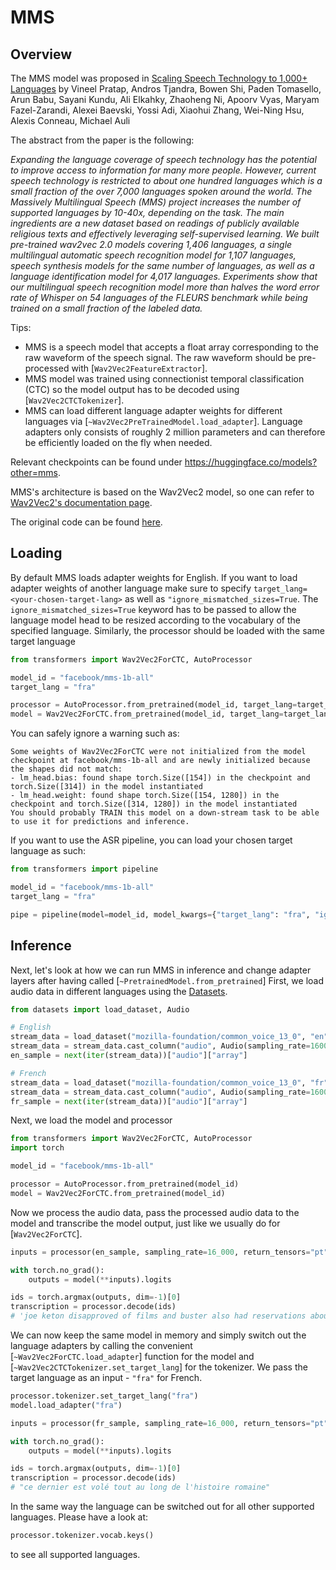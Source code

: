 <!--Copyright 2023 The HuggingFace Team. All rights reserved.

Licensed under the Apache License, Version 2.0 (the "License"); you may not use this file except in compliance with
the License. You may obtain a copy of the License at

http://www.apache.org/licenses/LICENSE-2.0

Unless required by applicable law or agreed to in writing, software distributed under the License is distributed on
an "AS IS" BASIS, WITHOUT WARRANTIES OR CONDITIONS OF ANY KIND, either express or implied. See the License for the
specific language governing permissions and limitations under the License.
-->

# MMS

## Overview

The MMS model was proposed in [Scaling Speech Technology to 1,000+ Languages](https://arxiv.org/abs/2111.09296) 
by Vineel Pratap, Andros Tjandra, Bowen Shi, Paden Tomasello, Arun Babu, Sayani Kundu, Ali Elkahky, Zhaoheng Ni, Apoorv Vyas, Maryam Fazel-Zarandi, Alexei Baevski, Yossi Adi, Xiaohui Zhang, Wei-Ning Hsu, Alexis Conneau, Michael Auli

The abstract from the paper is the following:

*Expanding the language coverage of speech technology has the potential to improve access to information for many more people. 
However, current speech technology is restricted to about one hundred languages which is a small fraction of the over 7,000
languages spoken around the world. 
The Massively Multilingual Speech (MMS) project increases the number of supported languages by 10-40x, depending on the task. 
The main ingredients are a new dataset based on readings of publicly available religious texts and effectively leveraging
self-supervised learning. We built pre-trained wav2vec 2.0 models covering 1,406 languages, 
a single multilingual automatic speech recognition model for 1,107 languages, speech synthesis models 
for the same number of languages, as well as a language identification model for 4,017 languages. 
Experiments show that our multilingual speech recognition model more than halves the word error rate of 
Whisper on 54 languages of the FLEURS benchmark while being trained on a small fraction of the labeled data.*

Tips:

- MMS is a speech model that accepts a float array corresponding to the raw waveform of the speech signal. The raw waveform should be pre-processed with [`Wav2Vec2FeatureExtractor`].
- MMS model was trained using connectionist temporal classification (CTC) so the model output has to be decoded using
  [`Wav2Vec2CTCTokenizer`].
- MMS can load different language adapter weights for different languages via [`~Wav2Vec2PreTrainedModel.load_adapter`]. Language adapters only consists of roughly 2 million parameters 
  and can therefore be efficiently loaded on the fly when needed.

Relevant checkpoints can be found under https://huggingface.co/models?other=mms.

MMS's architecture is based on the Wav2Vec2 model, so one can refer to [Wav2Vec2's documentation page](wav2vec2).

The original code can be found [here](https://github.com/facebookresearch/fairseq/tree/main/examples/mms).

## Loading

By default MMS loads adapter weights for English. If you want to load adapter weights of another language 
make sure to specify `target_lang=<your-chosen-target-lang>` as well as `"ignore_mismatched_sizes=True`.
The `ignore_mismatched_sizes=True` keyword has to be passed to allow the language model head to be resized according
to the vocabulary of the specified language.
Similarly, the processor should be loaded with the same target language

```py
from transformers import Wav2Vec2ForCTC, AutoProcessor

model_id = "facebook/mms-1b-all"
target_lang = "fra"

processor = AutoProcessor.from_pretrained(model_id, target_lang=target_lang)
model = Wav2Vec2ForCTC.from_pretrained(model_id, target_lang=target_lang, ignore_mismatched_sizes=True)
```

<Tip>

You can safely ignore a warning such as:

```text
Some weights of Wav2Vec2ForCTC were not initialized from the model checkpoint at facebook/mms-1b-all and are newly initialized because the shapes did not match:
- lm_head.bias: found shape torch.Size([154]) in the checkpoint and torch.Size([314]) in the model instantiated
- lm_head.weight: found shape torch.Size([154, 1280]) in the checkpoint and torch.Size([314, 1280]) in the model instantiated
You should probably TRAIN this model on a down-stream task to be able to use it for predictions and inference.
```

</Tip>

If you want to use the ASR pipeline, you can load your chosen target language as such:

```py
from transformers import pipeline

model_id = "facebook/mms-1b-all"
target_lang = "fra"

pipe = pipeline(model=model_id, model_kwargs={"target_lang": "fra", "ignore_mismatched_sizes": True})
```

## Inference

Next, let's look at how we can run MMS in inference and change adapter layers after having called [`~PretrainedModel.from_pretrained`]
First, we load audio data in different languages using the [Datasets](https://github.com/huggingface/datasets).

```py
from datasets import load_dataset, Audio

# English
stream_data = load_dataset("mozilla-foundation/common_voice_13_0", "en", split="test", streaming=True)
stream_data = stream_data.cast_column("audio", Audio(sampling_rate=16000))
en_sample = next(iter(stream_data))["audio"]["array"]

# French
stream_data = load_dataset("mozilla-foundation/common_voice_13_0", "fr", split="test", streaming=True)
stream_data = stream_data.cast_column("audio", Audio(sampling_rate=16000))
fr_sample = next(iter(stream_data))["audio"]["array"]
```

Next, we load the model and processor

```py
from transformers import Wav2Vec2ForCTC, AutoProcessor
import torch

model_id = "facebook/mms-1b-all"

processor = AutoProcessor.from_pretrained(model_id)
model = Wav2Vec2ForCTC.from_pretrained(model_id)
```

Now we process the audio data, pass the processed audio data to the model and transcribe the model output,
just like we usually do for [`Wav2Vec2ForCTC`].

```py
inputs = processor(en_sample, sampling_rate=16_000, return_tensors="pt")

with torch.no_grad():
    outputs = model(**inputs).logits

ids = torch.argmax(outputs, dim=-1)[0]
transcription = processor.decode(ids)
# 'joe keton disapproved of films and buster also had reservations about the media'
```

We can now keep the same model in memory and simply switch out the language adapters by
calling the convenient [`~Wav2Vec2ForCTC.load_adapter`] function for the model and [`~Wav2Vec2CTCTokenizer.set_target_lang`] for the tokenizer.
We pass the target language as an input - `"fra"` for French.

```py
processor.tokenizer.set_target_lang("fra")
model.load_adapter("fra")

inputs = processor(fr_sample, sampling_rate=16_000, return_tensors="pt")

with torch.no_grad():
    outputs = model(**inputs).logits

ids = torch.argmax(outputs, dim=-1)[0]
transcription = processor.decode(ids)
# "ce dernier est volé tout au long de l'histoire romaine"
```

In the same way the language can be switched out for all other supported languages. Please have a look at:

```py
processor.tokenizer.vocab.keys()
```

to see all supported languages.

